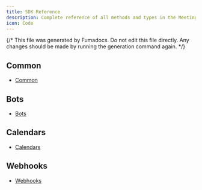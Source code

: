 ```yaml
---
title: SDK Reference
description: Complete reference of all methods and types in the Meeting BaaS TypeScript SDK
icon: Code
---
```


{/* This file was generated by Fumadocs. Do not edit this file directly. Any changes should be made by running the generation command again. */}

## Common

- [Common](./reference/common)

## Bots

- [Bots](./reference/bots)

## Calendars

- [Calendars](./reference/calendars)

## Webhooks

- [Webhooks](./reference/webhooks)
